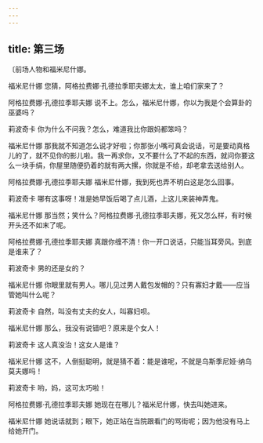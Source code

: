 ```yaml
---
---
---
```

title: 第三场
---




〔前场人物和福米尼什娜。





福米尼什娜 您猜，阿格拉费娜·孔德拉季耶夫娜太太，谁上咱们家来了？

阿格拉费娜·孔德拉季耶夫娜 说不上。怎么，福米尼什娜，你以为我是个会算卦的巫婆吗？

莉波奇卡 你为什么不问我？怎么，难道我比你跟妈都笨吗？

福米尼什娜 那我就不知道怎么说才好啦；你那张小嘴可真会说话，可是要动真格儿的了，就不见你的影儿啦。我一再求你，又不要什么了不起的东西，就问你要这么一块手绢，你屋里随便扔着的就有两大摞，你就是不给，却老拿去送给别人。

阿格拉费娜·孔德拉季耶夫娜 福米尼什娜，我到死也弄不明白这是怎么回事。

莉波奇卡 哪有这事呀！准是她早饭后喝了点儿酒，上这儿来装神弄鬼。

福米尼什娜 那当然；笑什么？阿格拉费娜·孔德拉季耶夫娜，死又怎么样，有时候开头还不如末了呢。

阿格拉费娜·孔德拉季耶夫娜 真跟你缠不清！你一开口说话，只能当耳旁风。到底是谁来了？

莉波奇卡 男的还是女的？

福米尼什娜 你眼里就有男人。哪儿见过男人戴包发帽的？只有寡妇才戴——应当管她叫什么呢？

莉波奇卡 自然，叫没有丈夫的女人，叫寡妇呗。

福米尼什娜 那么，我没有说错吧？原来是个女人！

莉波奇卡 这人真没治！这女人是谁？

福米尼什娜 这不，人倒挺聪明，就是猜不着：能是谁呢，不就是乌斯季尼娅·纳乌莫夫娜吗！

莉波奇卡 哟，妈，这可太巧啦！

阿格拉费娜·孔德拉季耶夫娜 她现在在哪儿？福米尼什娜，快去叫她进来。

福米尼什娜 她说话就到；眼下，她正站在当院跟看门的骂街呢；因为他没有马上给她开门。